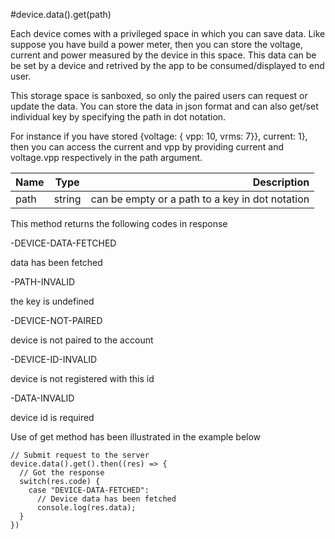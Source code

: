 #device.data().get(path)

Each device comes with a privileged space in which you can save data. Like suppose you have build a power meter, then you can store the voltage, current and power measured by the device in this space. This data can be be set by a device and retrived by the app to be consumed/displayed to end user.

This storage space is sanboxed, so only the paired users can request or update the data. You can store the data in json format and can also get/set individual key by specifying the path in dot notation.

For instance if you have stored {voltage: { vpp: 10, vrms: 7}}, current: 1}, then you can access the current and vpp by providing current and voltage.vpp respectively in the path argument.

| Name       | Type |   Description |
| :------------ | :---------: | ----------: |
| path     |    string    |  can be empty or a path to a key in dot notation|

This method returns the following codes in response

-DEVICE-DATA-FETCHED

data has been fetched

-PATH-INVALID

the key is undefined

-DEVICE-NOT-PAIRED

device is not paired to the account

-DEVICE-ID-INVALID

device is not registered with this id

-DATA-INVALID

device id is required

Use of get method has been illustrated in the example below

```
// Submit request to the server
device.data().get().then((res) => {
  // Got the response
  switch(res.code) {
    case "DEVICE-DATA-FETCHED": 
      // Device data has been fetched
      console.log(res.data);
  }
})
```
